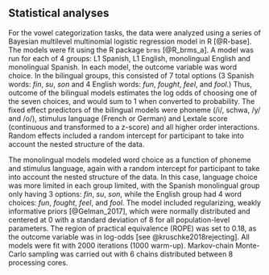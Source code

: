 ## Statistical analyses

For the vowel categorization tasks, the data were analyzed using a series of Bayesian multilevel multinomial logistic regression model in R [@R-base].
The models were fit using the R package `brms` [@R_brms_a].
A model was run for each of 4 groups: L1 Spanish, L1 English, monolingual English and monolingual Spanish.
In each model, the outcome variable was word choice. 
In the bilingual groups, this consisted of 7 total options (3 Spanish words: *fin*, *su*, *son* and 4 English words: *fun*, *fought*, *feel*, and *fool*.)
Thus, outcome of the bilingual models estimates the log odds of choosing one of the seven choices, and would sum to 1 when converted to probability. 
The fixed effect predictors of the bilingual models were phoneme (/i/, schwa, /y/ and /o/), stimulus language (French or German) and Lextale score (continuous and transformed to a z-score) and all higher order interactions. Random effects included a random intercept for participant to take into account the nested structure of the data. 

The monolingual models modeled word choice as a function of phoneme and stimulus language, again with a random intercept for participant to take into account the nested structure of the data. 
In this case, language choice was more limited in each group limited, with the Spanish monolingual group only having 3 options: *fin*, *su*, *son*, while the English group had 4 word choices: *fun*, *fought*, *feel*, and *fool*.
The model included regularizing, weakly informative priors [@Gelman_2017], 
which were normally distributed and centered at 0 with a standard deviation 
of 8 for all population-level parameters.
The region of practical equivalence (ROPE) was set to 0.18, as the outcome variable was in log-odds [see @kruschke2018rejecting]. 
All models were fit with 2000 iterations (1000 warm-up). 
Markov-chain Monte-Carlo sampling was carried out with 6 chains distributed between 8 processing cores.


<!--- 

Both models were fit with 2000 iterations (1000 warm-up). 
Hamiltonian Monte-Carlo sampling was carried out with 6 chains distributed
between 16 processing cores. 
For all models we report mean posterior point estimates for each parameter of 
interest, along with the 95% highest density interval (HDI), the percent of 
the region of the HDI contained within the ROPE, and the maximum probability 
of effect (MPE).
We consider a posterior distribution for a parameter &beta; in which 95% 
of the HDI falls outside the ROPE and a high MPE (i.e., values close to 1) 
as compelling evidence for a given effect.
See the on-line supplementary materials for more information. 

<!-- footnotes -->
<!--
[^bda]: Bayesian data analysis (BDA) represents an alternative to frequentist 
data analysis. 
The interested reader is encouraged to consult the on-line supplementary 
materials for more information. 

[^standardizing]: Following @gelman2012data we standardized the continuous 
predictors by subtracting the mean of the distribution from each individual 
value and dividing by 2 standard deviations.
This transformation puts the parameter estimates of the continuous predictors 
on the same scale as the fixed factors *context*, and *order*, and increases 
computational efficiency. 
--->
